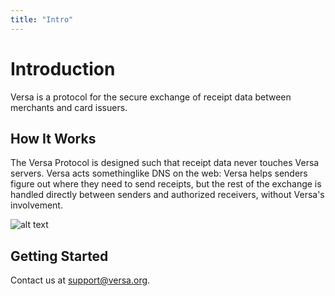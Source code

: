 ```yaml
---
title: "Intro"
---
```


# Introduction

Versa is a protocol for the secure exchange of receipt data between merchants and card issuers.

## How It Works

The Versa Protocol is designed such that receipt data never touches Versa servers. Versa acts somethinglike DNS on the web: Versa helps senders figure out where they need to send receipts, but the rest of the exchange is handled directly between senders and authorized receivers, without Versa's involvement.

![alt text](https://raw.githubusercontent.com/versa-protocol/docs/main/assets/images/versa_diagram.svg)

## Getting Started

Contact us at <a href="mailto:support@versa.org">support@versa.org</a>.
